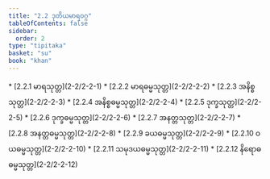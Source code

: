 ```yaml
---
title: "2.2 ဒုတိယမာရဝဂ္ဂ"
tableOfContents: false
sidebar:
  order: 2
type: "tipitaka"
basket: "su"
book: "khan"
---
```



<DynamicBreadcrumb />



<TableOfContents book="khan" section="2.2">
* [2.2.1 မာရသုတ္တ](2-2/2-2-1)
* [2.2.2 မာရဓမ္မသုတ္တ](2-2/2-2-2)
* [2.2.3 အနိစ္စသုတ္တ](2-2/2-2-3)
* [2.2.4 အနိစ္စဓမ္မသုတ္တ](2-2/2-2-4)
* [2.2.5 ဒုက္ခသုတ္တ](2-2/2-2-5)
* [2.2.6 ဒုက္ခဓမ္မသုတ္တ](2-2/2-2-6)
* [2.2.7 အနတ္တသုတ္တ](2-2/2-2-7)
* [2.2.8 အနတ္တဓမ္မသုတ္တ](2-2/2-2-8)
* [2.2.9 ခယဓမ္မသုတ္တ](2-2/2-2-9)
* [2.2.10 ဝယဓမ္မသုတ္တ](2-2/2-2-10)
* [2.2.11 သမုဒယဓမ္မသုတ္တ](2-2/2-2-11)
* [2.2.12 နိရောဓဓမ္မသုတ္တ](2-2/2-2-12)
</TableOfContents>
